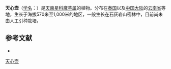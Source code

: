 {{Speciesbox
| name = 天心壶
| status = 
| status_system = 
| image = 
| genus = Amorphophallus
| species = bankokensis
| authority = Gagn.
}}

'''天心壶'''（[[学名|学名]]：{{lang|la|''Amorphophallus bankokensis''}}）是[[天南星科|天南星科]][[魔芋属|魔芋属]]的植物。分布在[[泰国|泰国]]以及[[中国大陆|中国大陆]]的[[云南省|云南省]]等地，生长于海拔570米至1,000米的地区，一般生长在石灰岩山密林中，目前尚未由人工引种栽培。

== 参考文献 ==
<div class="references-small">
* {{cite web| url =http://www.bioinfo.cn/db05/KmzwSpecies.php?action=view&id=789| title =天心壶| work =《中国高等植物数据库全库》| publisher =中国科学院微生物研究所| author =昆明植物研究所| accessdate =2009-02-21| deadurl =yes| archiveurl =https://web.archive.org/web/20160305082421/http://www.bioinfo.cn/db05/KmzwSpecies.php?action=view&id=789| archivedate =2016-03-05}}
</div>
{{Taxonbar|from=Q10939607}}

{{DEFAULTSORT:Amorphophallus bankokensis}}
[[Category:魔芋属|天心壶]]


{{Araceae-stub}}